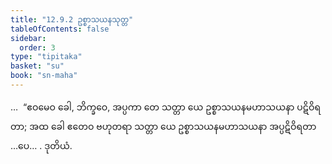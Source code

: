 ```yaml
---
title: "12.9.2 ဥစ္စာသယနသုတ္တ"
tableOfContents: false
sidebar:
  order: 3
type: "tipitaka"
basket: "su"
book: "sn-maha"
---
```



<DynamicBreadcrumb />

<Division number="1152" book="sn-maha">

<Paragraph number="2484" book="sn-maha">
…  “ဧဝမေဝ ခေါ, ဘိက္ခဝေ, အပ္ပကာ တေ သတ္တာ ယေ ဥစ္စာသယနမဟာသယနာ ပဋိဝိရတာ; အထ ခေါ ဧတေဝ ဗဟုတရာ သတ္တာ ယေ ဥစ္စာသယနမဟာသယနာ အပ္ပဋိဝိရတာ …ပေ… .

</Paragraph>
</Division>

<Paragraph number="2485" type="center" book="sn-maha">
ဒုတိယံ.
</Paragraph>